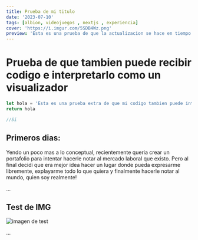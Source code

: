 ```yaml
---
title: Prueba de mi titulo
date: '2023-07-10'
tags: [albion, videojuegos , nextjs , experiencia]
cover: 'https://i.imgur.com/5SDB4Wz.png'
preview: 'Esta es una prueba de que la actualizacion se hace en tiempo real'
---
```


# Prueba de que tambien puede recibir codigo e interpretarlo como un visualizador

```ts
let hola = 'Esta es una prueba extra de que mi codigo tambien puede interpretar esto'
return hola

//Si

```

## Primeros dias:

Yendo un poco mas a lo conceptual, recientemente queria crear un portafolio para intentar hacerle notar al mercado laboral que existo.
Pero al final decidi que era mejor idea hacer un lugar donde pueda expresarme libremente, explayarme todo lo que quiera y finalmente 
hacerle notar al mundo, quien soy realmente!

...


## Test de IMG

![imagen de test](https://images.pexels.com/photos/1779487/pexels-photo-1779487.jpeg?auto=compress&cs=tinysrgb&w=1260&h=750&dpr=1)

...
